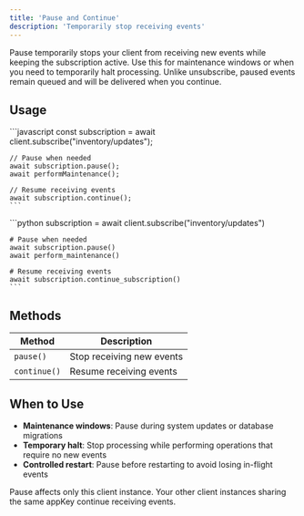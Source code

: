 ```yaml
---
title: 'Pause and Continue'
description: 'Temporarily stop receiving events'
---
```


Pause temporarily stops your client from receiving new events while keeping the subscription active. Use this for maintenance windows or when you need to temporarily halt processing. Unlike unsubscribe, paused events remain queued and will be delivered when you continue.

## Usage

<Tabs>
  <Tab title="Node.js">
    ```javascript
    const subscription = await client.subscribe("inventory/updates");

    // Pause when needed
    await subscription.pause();
    await performMaintenance();

    // Resume receiving events
    await subscription.continue();
    ```
  </Tab>
  <Tab title="Python">
    ```python
    subscription = await client.subscribe("inventory/updates")

    # Pause when needed
    await subscription.pause()
    await perform_maintenance()

    # Resume receiving events
    await subscription.continue_subscription()
    ```
  </Tab>
</Tabs>

## Methods

| Method | Description |
|--------|-------------|
| `pause()` | Stop receiving new events |
| `continue()` | Resume receiving events |

## When to Use

- **Maintenance windows**: Pause during system updates or database migrations
- **Temporary halt**: Stop processing while performing operations that require no new events
- **Controlled restart**: Pause before restarting to avoid losing in-flight events

<Note>
Pause affects only this client instance. Your other client instances sharing the same appKey continue receiving events.
</Note>
